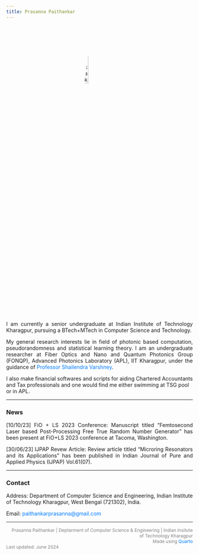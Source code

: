 ```yaml
---
title: Prasanna Paithankar
---
```



<!-- html code to text justify -->
<style>
  p {
    text-align: justify;
  }
  /* also shift everything to left 10 px from left edge of screen*/
  a {
    color: #007bff;
    text-decoration: none;
  }
</style>
<!-- insert image -->
<!-- center align -->
<img src="Assets/CoPAQ-cropped.jpg" alt="Prasanna Paithankar" style="display: block; margin-left: auto; margin-right: auto; width: 20%; border-radius: 50%;">

I am currently a senior undergraduate at Indian Institute of Technology Kharagpur, pursuing a BTech+MTech in Computer Science and Technology.

My general research interests lie in field of photonic based computation, pseudorandomness and statistical learning theory. I am an undergraduate researcher at Fiber Optics and Nano and Quantum Photonics Group (FONQP), Advanced Photonics Laboratory (APL), IIT Kharagpur, under the guidance of [Professor Shailendra Varshney](https://scholar.google.co.in/citations?user=7KsrPeEAAAAJ&hl=en).

I also make financial softwares and scripts for aiding Chartered Accountants and Tax professionals and one would find me either swimming at TSG pool or in APL.
<!-- Inset a small divder line -->
<hr>

### News
[10/10/23] FiO + LS 2023 Conference: Manuscript titled "Femtosecond Laser based Post-Processing Free True Random Number Generator" has been present at FiO+LS 2023 conference at Tacoma, Washington.

[30/06/23] IJPAP Revew Article: Review article titled "Microring Resonators and its Applications" has been published in Indian Journal of Pure and Applied Physics (IJPAP) Vol.61(07).

<hr>

### Contact
Address: Department of Computer Science and Engineering, Indian Institute of Technology Kharagpur, West Bengal (721302), India.

Email: <a href="mailto:paithankarprasanna@gmail.com">paithankarprasanna@gmail.com</a>

<hr>
<div style="font-size: 12px; color: grey; text-align: right; ">
Prasanna Paithankar | Deptarment of Computer Science & Engineering | Indian Insitute of Technology Kharagpur<br>Made using [Quarto](https://quarto.org/) </div>
<div style="font-size: 12px; color: grey; ">
Last updated: June 2024</div>